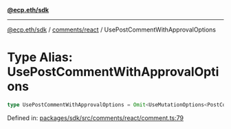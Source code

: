 [**@ecp.eth/sdk**](../../../index.mdx)

***

[@ecp.eth/sdk](/sdk-reference/index.mdx) / [comments/react](/sdk-reference/comments/react/index.mdx) / UsePostCommentWithApprovalOptions

# Type Alias: UsePostCommentWithApprovalOptions

```ts
type UsePostCommentWithApprovalOptions = Omit<UseMutationOptions<PostCommentWithApprovalResult, Error, UsePostCommentWithApprovalParams>, "mutationFn">;
```

Defined in: [packages/sdk/src/comments/react/comment.ts:79](https://github.com/ecp-eth/comments-monorepo/blob/main/packages/sdk/src/comments/react/comment.ts#L79)
